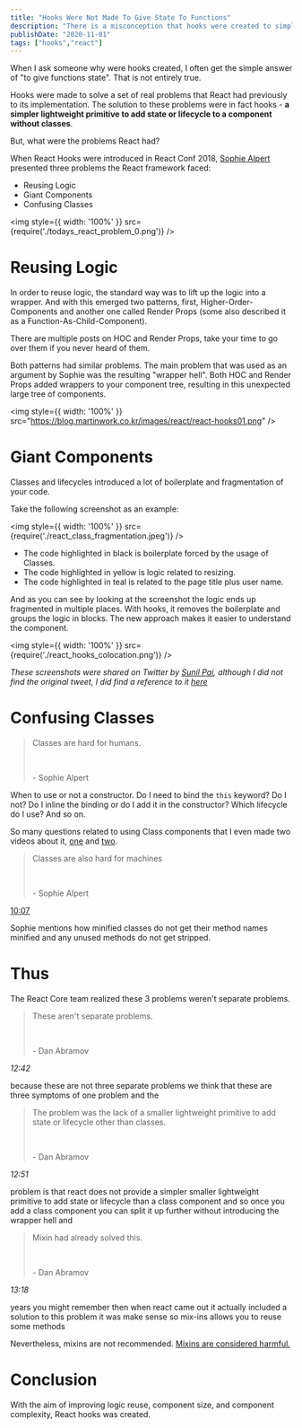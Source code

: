 ```yaml
---
title: "Hooks Were Not Made To Give State To Functions"
description: "There is a misconception that hooks were created to simply give state to functions. This post goes over the reasons hooks were created and why you should know them."
publishDate: "2020-11-01"
tags: ["hooks","react"]
---
```

When I ask someone why were hooks created, I often get the simple answer of "to give functions state". That is not entirely true.

Hooks were made to solve a set of real problems that React had previously to its implementation. The solution to these problems were in fact hooks - **a simpler lightweight primitive to add state or lifecycle to a component without classes**.

But, what were the problems React had? 

When React Hooks were introduced in React Conf 2018, [Sophie Alpert](https://twitter.com/sophiebits) presented three problems the React framework faced:

- Reusing Logic
- Giant Components
- Confusing Classes


<img style={{ width: '100%' }} src={require('./todays_react_problem_0.png')} />


# Reusing Logic

In order to reuse logic, the standard way was to lift up the logic into a wrapper. And with this emerged two patterns, first, Higher-Order-Components and another one called Render Props (some also described it as a Function-As-Child-Component).

There are multiple posts on HOC and Render Props, take your time to go over them if you never heard of them.  


Both patterns had similar problems. The main problem that was used as an argument by Sophie was the resulting "wrapper hell". Both HOC and Render Props added wrappers to your component tree, resulting in this unexpected large tree of components.

<img style={{ width: '100%' }} src="https://blog.martinwork.co.kr/images/react/react-hooks01.png" />


# Giant Components

Classes and lifecycles introduced a lot of boilerplate and fragmentation of your code.  

Take the following screenshot as an example:

<img style={{ width: '100%' }} src={require('./react_class_fragmentation.jpeg')} />

* The code highlighted in black is boilerplate forced by the usage of Classes. 
* The code highlighted in yellow is logic related to resizing.
* The code highlighted in teal is related to the page title plus user name.

And as you can see by looking at the screenshot the logic ends up fragmented in multiple places. With hooks, it removes the boilerplate and groups the logic in blocks. The new approach makes it easier to understand the component.

<img style={{ width: '100%' }} src={require('./react_hooks_colocation.png')} />

*These screenshots were shared on Twitter by [Sunil Pai](https://twitter.com/threepointone), although I did not find the original tweet, I did find a reference to it [here](https://twitter.com/housecor/status/1141361071770542082?s=20)*


# Confusing Classes

<blockquote class="comment">
<p>
  Classes are hard for humans.
</p>
<br/>
<p>
- Sophie Alpert
</p>
</blockquote>

When to use or not a constructor. Do I need to bind the `this` keyword? Do I not? Do I inline the binding or do I add it in the constructor? Which lifecycle do I use? And so on.

So many questions related to using Class components that I even made two videos about it, [one](https://www.youtube.com/watch?v=tIK8ndsC4SE) and [two](https://www.youtube.com/watch?v=pTREFnFCh5E&t=2s). 


<blockquote class="comment">
<p>
  Classes are also hard for machines
</p>
<br/>
<p>
- Sophie Alpert
</p>
</blockquote>


[10:07](https://youtu.be/dpw9EHDh2bM?t=607)

Sophie mentions how minified classes do not get their method names minified and any unused methods do not get stripped.



# Thus

The React Core team realized these 3 problems weren't separate problems.



<blockquote class="comment">
<p>
  These aren't separate problems.
</p>
<br/>
<p>
- Dan Abramov
</p>
</blockquote>

<i>12:42</i> <p class="was_said">because these are not three separate problems we think that these are three symptoms of one problem and the</p>



<blockquote class="comment">
<p>
  The problem was the lack of a smaller lightweight primitive to add state or lifecycle other than classes.
</p>
<br/>
<p>
- Dan Abramov
</p>
</blockquote>

<i>12:51</i> <p class="was_said">
problem is that react does not provide a
simpler smaller lightweight primitive to
add state or lifecycle than a class
component and so once you add a class
component you can split it up further
without introducing the wrapper hell and
</p>

<blockquote class="comment">
<p>
   Mixin had already solved this.
</p>
<br/>
<p>
- Dan Abramov
</p>
</blockquote>

<i>13:18</i> <p class="was_said">
years you might remember then when react
came out it actually included a solution
to this problem it was make sense so
mix-ins allows you to reuse some methods
</p>


Nevertheless, mixins are not recommended. [Mixins are considered harmful.](https://reactjs.org/blog/2016/07/13/mixins-considered-harmful.html)

# Conclusion

With the aim of improving logic reuse, component size, and component complexity, React hooks was created.

